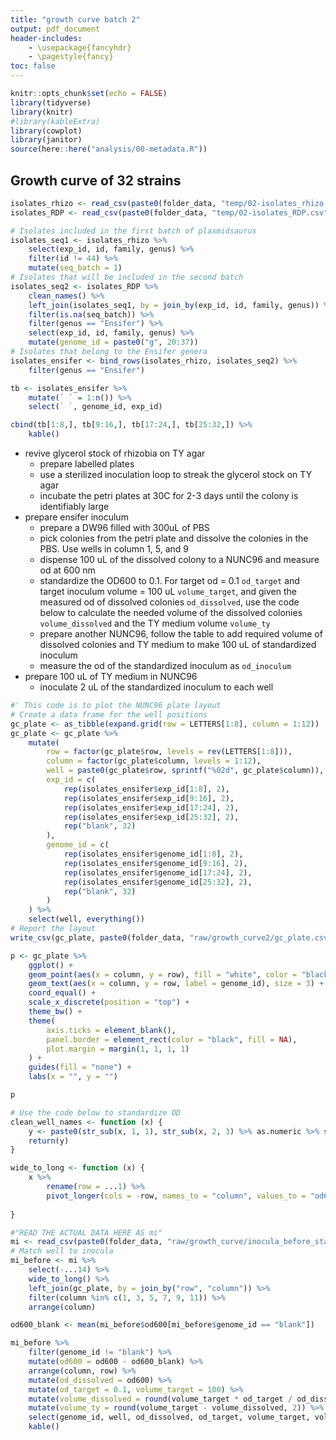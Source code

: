 ```yaml
---
title: "growth curve batch 2"
output: pdf_document
header-includes:
    - \usepackage{fancyhdr}
    - \pagestyle{fancy}
toc: false
---
```


```r
knitr::opts_chunk$set(echo = FALSE)
library(tidyverse)
library(knitr)
#library(kableExtra)
library(cowplot)
library(janitor)
source(here::here("analysis/00-metadata.R"))
```


## Growth curve of 32 strains


```r
isolates_rhizo <- read_csv(paste0(folder_data, "temp/02-isolates_rhizo.csv"), show_col_types = F)
isolates_RDP <- read_csv(paste0(folder_data, "temp/02-isolates_RDP.csv"), show_col_types = F)

# Isolates included in the first batch of plasmidsaurus
isolates_seq1 <- isolates_rhizo %>%
    select(exp_id, id, family, genus) %>%
    filter(id != 44) %>% 
    mutate(seq_batch = 1)
# Isolates that will be included in the second batch
isolates_seq2 <- isolates_RDP %>%
    clean_names() %>% 
    left_join(isolates_seq1, by = join_by(exp_id, id, family, genus)) %>%
    filter(is.na(seq_batch)) %>%
    filter(genus == "Ensifer") %>% 
    select(exp_id, id, family, genus) %>% 
    mutate(genome_id = paste0("g", 20:37))
# Isolates that belong to the Ensifer genera
isolates_ensifer <- bind_rows(isolates_rhizo, isolates_seq2) %>%
    filter(genus == "Ensifer") 

```

```r
tb <- isolates_ensifer %>% 
    mutate(` ` = 1:n()) %>%
    select(` `, genome_id, exp_id)

cbind(tb[1:8,], tb[9:16,], tb[17:24,], tb[25:32,]) %>% 
    kable()
```


- revive glycerol stock of rhizobia on TY agar
    - prepare labelled plates
    - use a sterilized inoculation loop to streak the glycerol stock on TY agar
    - incubate the petri plates at 30C for 2-3 days until the colony is identifiably large

- prepare ensifer inoculum
    - prepare a DW96 filled with 300uL of PBS
    - pick colonies from the petri plate and dissolve the colonies in the PBS. Use wells in column 1, 5, and 9
    - dispense 100 uL of the dissolved colony to a NUNC96 and measure od at 600 nm
    - standardize the OD600 to 0.1. For target od = 0.1 `od_target` and target inoculum volume = 100 uL `volume_target`, and given the measured od of dissolved colonies  `od_dissolved`, use the code below to calculate the needed volume of the dissolved colonies `volume_dissolved` and the TY medium volume `volume_ty`
    - prepare another NUNC96, follow the table to add required volume of dissolved colonies and TY medium to make 100 uL of standardized inoculum
    - measure the od of the standardized inoculum as `od_inoculum`

- prepare 100 uL of TY medium in NUNC96
    - inoculate 2 uL of the standardized inoculum to each well 



```r
#' This code is to plot the NUNC96 plate layout
# Create a data frame for the well positions
gc_plate <- as_tibble(expand.grid(row = LETTERS[1:8], column = 1:12))
gc_plate <- gc_plate %>%
    mutate(
        row = factor(gc_plate$row, levels = rev(LETTERS[1:8])),
        column = factor(gc_plate$column, levels = 1:12),
        well = paste0(gc_plate$row, sprintf("%02d", gc_plate$column)),
        exp_id = c(
            rep(isolates_ensifer$exp_id[1:8], 2),
            rep(isolates_ensifer$exp_id[9:16], 2),
            rep(isolates_ensifer$exp_id[17:24], 2),
            rep(isolates_ensifer$exp_id[25:32], 2),
            rep("blank", 32)
        ),
        genome_id = c(
            rep(isolates_ensifer$genome_id[1:8], 2),
            rep(isolates_ensifer$genome_id[9:16], 2),
            rep(isolates_ensifer$genome_id[17:24], 2),
            rep(isolates_ensifer$genome_id[25:32], 2),
            rep("blank", 32)
        )
    ) %>% 
    select(well, everything())
# Report the layout
write_csv(gc_plate, paste0(folder_data, "raw/growth_curve2/gc_plate.csv"))
```


```r
p <- gc_plate %>% 
    ggplot() +
    geom_point(aes(x = column, y = row), fill = "white", color = "black", shape = 21, size = 10) +
    geom_text(aes(x = column, y = row, label = genome_id), size = 3) +
    coord_equal() +
    scale_x_discrete(position = "top") +
    theme_bw() +
    theme(
        axis.ticks = element_blank(),
        panel.border = element_rect(color = "black", fill = NA),
        plot.margin = margin(1, 1, 1, 1)
    ) +
    guides(fill = "none") +
    labs(x = "", y = "")
```


```r
p
```


```r
# Use the code below to standardize OD
clean_well_names <- function (x) {
    y <- paste0(str_sub(x, 1, 1), str_sub(x, 2, 3) %>% as.numeric %>% sprintf("%02d", .))
    return(y)
}

wide_to_long <- function (x) {
    x %>% 
        rename(row = ...1) %>%
        pivot_longer(cols = -row, names_to = "column", values_to = "od600")
        
}
```



\newpage 

```r
#"READ THE ACTUAL DATA HERE AS mi"
mi <- read_csv(paste0(folder_data, "raw/growth_curve/inocula_before_standardization2.csv"), show_col_types = F)
# Match well to inocula
mi_before <- mi %>%
    select(-...14) %>%
    wide_to_long() %>%
    left_join(gc_plate, by = join_by("row", "column")) %>%
    filter(column %in% c(1, 3, 5, 7, 9, 11)) %>%
    arrange(column)

od600_blank <- mean(mi_before$od600[mi_before$genome_id == "blank"])

mi_before %>%
    filter(genome_id != "blank") %>% 
    mutate(od600 = od600 - od600_blank) %>% 
    arrange(column, row) %>% 
    mutate(od_dissolved = od600) %>%
    mutate(od_target = 0.1, volume_target = 100) %>% 
    mutate(volume_dissolved = round(volume_target * od_target / od_dissolved, 2)) %>%
    mutate(volume_ty = round(volume_target - volume_dissolved, 2)) %>%
    select(genome_id, well, od_dissolved, od_target, volume_target, volume_dissolved, volume_ty) %>% 
    kable()

```









